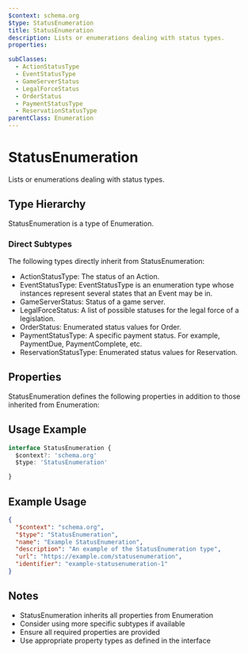 ```yaml
---
$context: schema.org
$type: StatusEnumeration
title: StatusEnumeration
description: Lists or enumerations dealing with status types.
properties:

subClasses:
  - ActionStatusType
  - EventStatusType
  - GameServerStatus
  - LegalForceStatus
  - OrderStatus
  - PaymentStatusType
  - ReservationStatusType
parentClass: Enumeration
---
```


# StatusEnumeration

Lists or enumerations dealing with status types.

## Type Hierarchy

StatusEnumeration is a type of Enumeration.

### Direct Subtypes

The following types directly inherit from StatusEnumeration:

- ActionStatusType: The status of an Action.
- EventStatusType: EventStatusType is an enumeration type whose instances represent several states that an Event may be in.
- GameServerStatus: Status of a game server.
- LegalForceStatus: A list of possible statuses for the legal force of a legislation.
- OrderStatus: Enumerated status values for Order.
- PaymentStatusType: A specific payment status. For example, PaymentDue, PaymentComplete, etc.
- ReservationStatusType: Enumerated status values for Reservation.

## Properties

StatusEnumeration defines the following properties in addition to those inherited from Enumeration:



## Usage Example

```typescript
interface StatusEnumeration {
  $context?: 'schema.org'
  $type: 'StatusEnumeration'

}
```

## Example Usage

```json
{
  "$context": "schema.org",
  "$type": "StatusEnumeration",
  "name": "Example StatusEnumeration",
  "description": "An example of the StatusEnumeration type",
  "url": "https://example.com/statusenumeration",
  "identifier": "example-statusenumeration-1"
}
```

## Notes

- StatusEnumeration inherits all properties from Enumeration
- Consider using more specific subtypes if available
- Ensure all required properties are provided
- Use appropriate property types as defined in the interface
